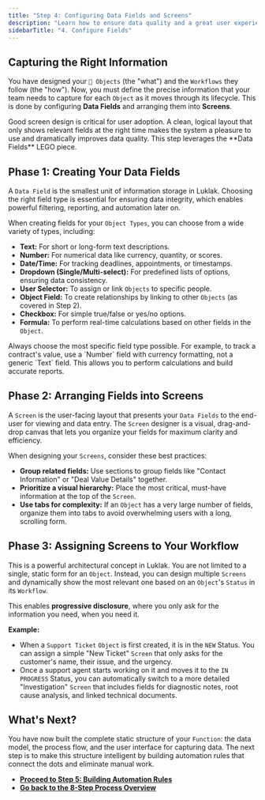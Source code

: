 ```yaml
---
title: "Step 4: Configuring Data Fields and Screens"
description: "Learn how to ensure data quality and a great user experience by configuring the right Data Fields and arranging them into logical Screens."
sidebarTitle: "4. Configure Fields"
---
```


## Capturing the Right Information

You have designed your `🧊 Objects` (the "what") and the `Workflows` they follow (the "how"). Now, you must define the precise information that your team needs to capture for each `Object` as it moves through its lifecycle. This is done by configuring **Data Fields** and arranging them into **Screens**.

<Info>
Good screen design is critical for user adoption. A clean, logical layout that only shows relevant fields at the right time makes the system a pleasure to use and dramatically improves data quality. This step leverages the **Data Fields** LEGO piece.
</Info>

## Phase 1: Creating Your Data Fields

A `Data Field` is the smallest unit of information storage in Luklak. Choosing the right field type is essential for ensuring data integrity, which enables powerful filtering, reporting, and automation later on.

When creating fields for your `Object Types`, you can choose from a wide variety of types, including:
-   **Text:** For short or long-form text descriptions.
-   **Number:** For numerical data like currency, quantity, or scores.
-   **Date/Time:** For tracking deadlines, appointments, or timestamps.
-   **Dropdown (Single/Multi-select):** For predefined lists of options, ensuring data consistency.
-   **User Selector:** To assign or link `Objects` to specific people.
-   **Object Field:** To create relationships by linking to other `Objects` (as covered in Step 2).
-   **Checkbox:** For simple true/false or yes/no options.
-   **Formula:** To perform real-time calculations based on other fields in the `Object`.

<Tip>
Always choose the most specific field type possible. For example, to track a contract's value, use a `Number` field with currency formatting, not a generic `Text` field. This allows you to perform calculations and build accurate reports.
</Tip>

## Phase 2: Arranging Fields into Screens

A `Screen` is the user-facing layout that presents your `Data Fields` to the end-user for viewing and data entry. The `Screen` designer is a visual, drag-and-drop canvas that lets you organize your fields for maximum clarity and efficiency.

When designing your `Screens`, consider these best practices:
-   **Group related fields:** Use sections to group fields like "Contact Information" or "Deal Value Details" together.
-   **Prioritize a visual hierarchy:** Place the most critical, must-have information at the top of the `Screen`.
-   **Use tabs for complexity:** If an `Object` has a very large number of fields, organize them into tabs to avoid overwhelming users with a long, scrolling form.

## Phase 3: Assigning Screens to Your Workflow

This is a powerful architectural concept in Luklak. You are not limited to a single, static form for an `Object`. Instead, you can design multiple `Screens` and dynamically show the most relevant one based on an `Object`'s `Status` in its `Workflow`.

This enables **progressive disclosure**, where you only ask for the information you need, when you need it.

**Example:**
-   When a `Support Ticket` `Object` is first created, it is in the `NEW` Status. You can assign a simple "New Ticket" `Screen` that only asks for the customer's name, their issue, and the urgency.
-   Once a support agent starts working on it and moves it to the `IN PROGRESS` Status, you can automatically switch to a more detailed "Investigation" `Screen` that includes fields for diagnostic notes, root cause analysis, and linked technical documents.

## What's Next?

You have now built the complete static structure of your `Function`: the data model, the process flow, and the user interface for capturing data. The next step is to make this structure intelligent by building automation rules that connect the dots and eliminate manual work.

-   [**Proceed to Step 5: Building Automation Rules**](/en/02-platform/function-design/05-setup-automation)
-   [**Go back to the 8-Step Process Overview**](/en/02-platform/function-design/8-step-design-process)